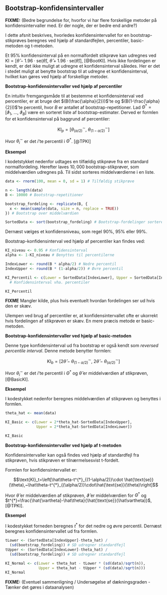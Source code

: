 ## Bootstrap-konfidensintervaller

__FIXME:__ (Bedre begrundelse for, hvorfor vi har flere forskellige metoder på konfidensintervaller med. Er der nogle, der er bedre end andre?) 

I dette afsnit beskrives, hvorledes konfidensintervallet for en bootstrap-stikprøves beregnes ved hjælp af standardfejlen, percentiler, basic-metoden og t-metoden. 

Et $95\%$ konfidensinterval på en normalfordelt stikprøve kan udregnes ved $\text{KI} = [\hat\theta - 1.96\cdot \text{se}(\hat\theta),~\hat\theta + 1.96\cdot  \text{se}(\hat\theta)]$, [@BootKI]. Hvis ikke fordelingen er kendt, er det ikke muligt at udregne et konfidensinterval således. Her er det i stedet muligt at benytte bootstrap til at udregne et konfidensinterval, hvilket kan gøres ved hjælp af forskellige metoder.

__Bootstrap-konfidensintervaller ved hjælp af percentiler__

En intuitiv fremgangsmåde til at bestemme et konfidensinterval ved percentiler, er at bruge det $(B(\frac{\alpha}{2}))$'te og $(B(1-\frac{\alpha}{2}))$'te percentil, hvor $B$ er antallet af bootstrap-repetitioner. Lad $\Theta^* = [\vartheta_1,~ \ldots,~\vartheta_B]$ være en sorteret liste af bootstrap-estimater. Derved er formlen for et konfidensinterval på baggrund af percentiler: 

$$\text{KI}_p = \left[\theta^{{\sim}}_{(\alpha/2)},~\theta^{{\sim}}_{(1-\alpha/2)}\right]$$

Hvor $\theta^{\sim}_i$ er det $i$'te percentil i $\Theta^*$. [@TPKI]  


__Eksempel__

I kodetstykket nedenfor udtages en tilfældig stikprøve fra en standard normalfordeling. Herefter laves $10,000$ bootstrap-stikprøver, som middelværdien udregnes på. Til sidst sorteres middelværdierne i en liste.

```r
data <- rnorm(100, mean = 0, sd = 1) # Tilfældig stikprøve

n <- length(data)
B <- 10000 # Bootstrap-repetitioner

bootstrap_fordeling <- replicate(B, {
  x <- mean(sample(data, size = n, replace = TRUE))
}) # Bootstrap over middelværdien

SortedData <- sort(bootstrap_fordeling) # Bootstrap-fordelinger sorteret

```

Dernæst vælges et konfidensniveau, som regel $90\%$, $95\%$ eller $99\%$.

Bootstrap-konfidensinterval ved hjælp af percentiler kan findes ved:
```r
KI_niveau <- 0.95 # Konfidensinterval
alpha <- 1-KI_niveau # Benyttes til percentilerne

IndexLower <- round(B * alpha/2) # Nedre percentil
IndexUpper <- round(B * (1-alpha/2)) # Øvre percentil

KI_Percentil <- c(Lower = SortedData[IndexLower], Upper = SortedData[IndexUpper])
  # Konfidensinterval vha. percentiler

KI_Percentil
```

__FIXME__ Mangler kilde, plus hvis eventuelt hvordan fordelingen ser ud hvis den er skæv.

Ulempen ved brug af percentiler er, at konfidensintervallet ofte er ukorrekt hvis fordelingen af stikprøven er skæv. En mere præcis metode er basic-metoden. 

__Bootstrap-konfidensintervaller ved hjælp af basic-metoden__

Denne type konfidensinterval ud fra bootstrap er også kendt som _reversed percentile interval_. Denne metode benytter formlen:

$$\text{KI}_b = \left[2\hat\theta- \theta^{{\sim}}_{(1-\alpha/2)}, ~ 2\hat\theta- \theta^{{\sim}}_{(\alpha/2)}\right]$$

Hvor $\theta^{\sim}_i$ er det $i$'te percentil i $\Theta^*$ og $\hat\theta$ er middelværdien af stikprøven, [@BasicKI].

__Eksempel__

I kodestykket nedenfor beregnes middelværdien af stikprøven og benyttes i formlen.

```r
theta_hat <- mean(data)

KI_Basic <- c(Lower = 2*theta_hat-SortedData[IndexUpper],
              Upper = 2*theta_hat-SortedData[IndexLower])

KI_Basic
```

__Bootstrap-konfidensintervaller ved hjælp af t-metoden__

Konfidensintervaller kan også findes ved hjælp af standardfejl fra stikprøven, hvis stikprøven er tilnærmelsesvist t-fordelt.

Formlen for konfidensintervallet er: 

$$\text{KI}_t=\left[\hat\theta-t^{*}_{(1-\alpha/2)}\cdot \hat{\text{se}}(\theta),~\hat\theta-t^{*}_{(\alpha/2)}\cdot\hat{\text{se}}(\theta)\right]$$ 

Hvor $\hat\theta$ er middelværdien af stikprøven, $\hat{\vartheta}$ er middelværdien for $\Theta^*$ og $t^{*}=\frac{\hat{\vartheta}-\hat\theta}{\hat{\text{se}}(\hat\vartheta)}$, [@TPKI].

__Eksempel__

I kodestykket forneden beregnes $t^{*}$ for det nedre og øvre percentil. Dernæst beregnes konfidensintervallet ud fra formlen. 

```r
tLower <- (SortedData[IndexUpper]-theta_hat) /
  (sd(bootstrap_fordeling)) # SD udregner standardfejl
tUpper <- (SortedData[IndexLower]-theta_hat) /
  (sd(bootstrap_fordeling)) # SD udregner standardfejl

KI_Normal <- c(Lower = theta_hat - tLower * (sd(data)/sqrt(n)),
               Upper = theta_hat - tUpper * (sd(data)/sqrt(n)))
KI_Normal
```

__FIXME:__ (Eventuel sammenligning / Undersøgelse af dækningsgraden - Tænker det gøres i dataanalysen)
